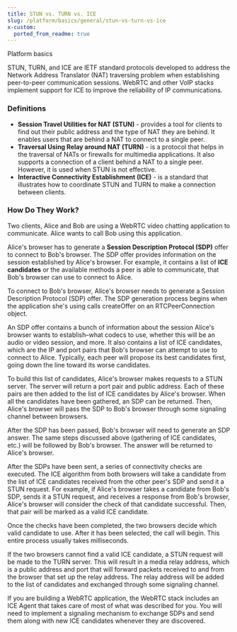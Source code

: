 ```yaml
---
title: STUN vs. TURN vs. ICE
slug: /platform/basics/general/stun-vs-turn-vs-ice
x-custom:
  ported_from_readme: true
---
```


<Subtitle>Platform basics</Subtitle>

STUN, TURN, and ICE are IETF standard protocols developed to address the Network Address Translator (NAT) traversing problem when establishing peer-to-peer communication sessions. WebRTC and other VoIP stacks implement support for ICE to improve the reliability of IP communications.

### Definitions

- **Session Travel Utilities for NAT (STUN)** - provides a tool for clients to find out their public address and the type of NAT they are behind. It enables users that are behind a NAT to connect to a single peer.
- **Traversal Using Relay around NAT (TURN)** - is a protocol that helps in the traversal of NATs or firewalls for multimedia applications. It also supports a connection of a client behind a NAT to a single peer. However, it is used when STUN is not effective. 
- **Interactive Connectivity Establishment (ICE)** - is a standard that illustrates how to coordinate STUN and TURN to make a connection between clients.

### How Do They Work?

Two clients, Alice and Bob are using a WebRTC video chatting application to communicate. Alice wants to call Bob using this application.

Alice's browser has to generate a **Session Description Protocol (SDP)** offer to connect to Bob's browser. The SDP offer provides information on the session established by Alice's browser. For example, it contains a list of **ICE candidates** or the available methods a peer is able to communicate, that Bob's browser can use to connect to Alice.

To connect to Bob's browser, Alice's browser needs to generate a Session Description Protocol (SDP) offer. The SDP generation process begins when the application she's using calls createOffer on an RTCPeerConnection object.

An SDP offer contains a bunch of information about the session Alice's browser wants to establish–what codecs to use, whether this will be an audio or video session, and more. It also contains a list of ICE candidates, which are the IP and port pairs that Bob's browser can attempt to use to connect to Alice. Typically, each peer will propose its best candidates first, going down the line toward its worse candidates.

To build this list of candidates, Alice's browser makes requests to a STUN server. The server will return a port pair and public address. Each of these pairs are then added to the list of ICE candidates by Alice's browser. When all the candidates have been gathered, an SDP can be returned. Then, Alice's browser will pass the SDP to Bob's browser through some signaling channel between browsers.

After the SDP has been passed, Bob's browser will need to generate an SDP answer. The same steps discussed above (gathering of ICE candidates, etc.) will be followed by Bob's browser. The answer will be returned to Alice's browser.

After the SDPs have been sent, a series of connectivity checks are executed. The ICE algorithm from both browsers will take a candidate from the list of ICE candidates received from the other peer's SDP and send it a STUN request. For example, if Alice's browser takes a candidate from Bob's SDP, sends it a STUN request, and receives a response from Bob's browser, Alice's browser will consider the check of that candidate successful. Then, that pair will be marked as a valid ICE candidate.

Once the checks have been completed, the two browsers decide which valid candidate to use. After it has been selected, the call will begin. This entire process usually takes milliseconds.

If the two browsers cannot find a valid ICE candidate, a STUN request will be made to the TURN server. This will result in a media relay address, which is a public address and port that will forward packets received to and from the browser that set up the relay address. The relay address will be added to the list of candidates and exchanged through some signaling channel.

If you are building a WebRTC application, the WebRTC stack includes an ICE Agent that takes care of most of what was described for you. You will need to implement a signaling mechanism to exchange SDPs and send them along with new ICE candidates whenever they are discovered.
